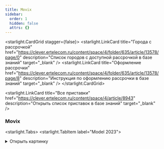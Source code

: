 ```yaml
---
title: Movix
sidebar:
  order: 1
  hidden: false
  attrs: {}
---
```


<starlight.CardGrid stagger={false}>
  <starlight.LinkCard title="Города с рассрочкой" href="https://clever.ertelecom.ru/content/space/4/folder/635/article/13578/page/0" description="Список городов с доступной рассрочкой в базе знаний" target="_blank" />
  <starlight.LinkCard title="Оформление рассрочки" href="https://clever.ertelecom.ru/content/space/4/folder/635/article/13578/page/8" description="Инструкция по оформлению рассрочки в базе знаний" target="_blank" />
</starlight.CardGrid>

<starlight.LinkCard title="Все приставки" href="https://clever.ertelecom.ru/content/space/4/article/8943" description="Открыть список приставок в базе знаний" target="_blank" />

### Movix

<starlight.Tabs>
  <starlight.TabItem label="Model 2023">
  <details>
      <summary>
        Открыть картинку
      </summary>

      <astroassets.Image src="/images/decoders/movix/movix2023.jpg" alt="Model 2023" width="600" height="100" loading="lazy" decoding="async" />

      <a href="/images/decoders/movix/movix2023.jpg" target="_self" download="Model 2023.jpg">
        Скачать картинку
      </a>
    </details>

    ```txt
    Модель: Movix Model 2023
    - Официальный Android TV 11
    - Голосовой поиск (Google Assistant)
    - Подключение устройств по Bluetooth
    - Объемный звук Dolby Atmos
    - Поддержка Dolby Vision
    - Увеличенный объем памяти – 4 Гб RAM и 16 Гб Flash
    - Подключение по Wi-Fi и кабелем
    - Поддержка 4К
    - Родительский контроль
    - Управление просмотром
    - Списки каналов
    - Гарантия: 1 год

    Стоимость
    - В собственность - 7 800 ₽
    ```

    Рассрочка от банка:

    ```txt
    - 2 717 ₽/мес. на 3 месяца (общая стоимость - 8 152 ₽)
    - 1 404 ₽/мес. на 6 месяцев (общая стоимость - 8 423 ₽)
    - 749 ₽/мес. на 12 месяцев (общая стоимость - 8 983 ₽)
    - 424 ₽/мес. на 24 месяцев (общая стоимость - 10 170 ₽)
    - 318 ₽/мес. на 36 месяцев (общая стоимость - 11 449 ₽)
    ```

    <starlight.CardGrid stagger={false}>
      <starlight.LinkCard title="База знаний" href="https://clever.ertelecom.ru/content/space/4/folder/477/article/4424" description="Movix Model 2023 в базе знаний" target="_blank" />

      <starlight.LinkCard title="Пульт от приставки" href="https://clever.ertelecom.ru/content/space/4/folder/477/article/6947" description="Открыть пульт в базе знаний" target="_blank" />
    </starlight.CardGrid>
  </starlight.TabItem>

  <starlight.TabItem label="Go">
  <details>
      <summary>
        Открыть картинку
      </summary>

      <astroassets.Image src="/images/decoders/movix/movixgo.jpg" alt="Go" width="600" height="100" loading="lazy" decoding="async" />

      <a href="/images/decoders/movix/movixgo.jpg" target="_self" download="Go.jpg">
        Скачать картинку
      </a>
    </details>

    ```txt
    Модель: Movix Go
    - Официальный Android TV 11
    - Голосовой поиск (Google Assistant)
    - Подключение устройств по Bluetooth
    - Поддержка 4К
    - Подключение по Wi-Fi
    - Bluetooth 5.1
    - Родительский контроль
    - Управление просмотром
    - Списки каналов
    - Гарантия: 1 год

    Стоимость:
    - В собственность - 7 500 ₽
    ```

    Рассрочка от банка:

    ```txt
    - 2 613 ₽/мес. на 3 месяца (общая стоимость - 9 302 ₽)
    - 1 350 ₽/мес. на 6 месяцев (общая стоимость - 8 099 ₽)
    - 720 ₽/мес. на 12 месяцев (общая стоимость - 8 637 ₽)
    - 407 ₽/мес. на 24 месяцев (общая стоимость - 9 779 ₽)
    - 306 ₽/мес. на 36 месяцев (общая стоимость - 11 008 ₽)
    ```

    <starlight.CardGrid stagger={false}>
      <starlight.LinkCard title="База знаний" href="https://clever.ertelecom.ru/content/space/4/folder/477/article/4621" description="Movix Model 2023 в базе знаний" target="_blank" />

      <starlight.LinkCard title="Пульт от приставки" href="https://clever.ertelecom.ru/content/space/4/folder/477/article/4951" description="Открыть пульт в базе знаний" target="_blank" />
    </starlight.CardGrid>
  </starlight.TabItem>
</starlight.Tabs>
